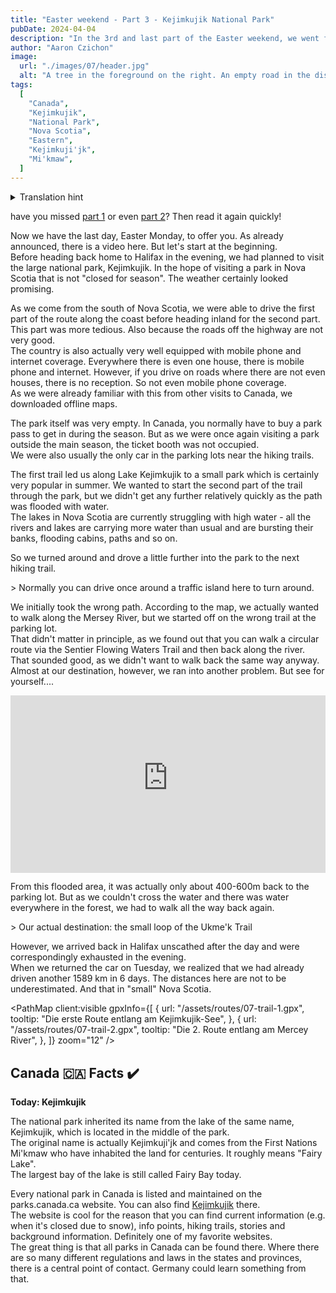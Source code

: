 ```yaml
---
title: "Easter weekend - Part 3 - Kejimkujik National Park"
pubDate: 2024-04-04
description: "In the 3rd and last part of the Easter weekend, we went for a walk in Kejimkujik National Park. The park was empty and we had the hiking trails almost to ourselves. But see for yourself."
author: "Aaron Czichon"
image:
  url: "./images/07/header.jpg"
  alt: "A tree in the foreground on the right. An empty road in the distance and a meadow in front of it."
tags:
  [
    "Canada",
    "Kejimkujik",
    "National Park",
    "Nova Scotia",
    "Eastern",
    "Kejimkuji'jk",
    "Mi'kmaw",
  ]
---
```



<details>
  <summary>Translation hint</summary>
  We implemented the English version of this blog for you in June. We will publish
  all new blog entries also in English. Every entry before Jun 24th 2024 is automatically
  translated through DeepL. So please apologize if the translation is not perfect.
  If you want to read the original German entry, please switch to the German version
  of our blog.
</details>

have you missed [part 1](https://canada.aaronczichon.de/blog/05-good-friday/) or even [part 2](https://canada.aaronczichon.de/blog/06-eastern-part-2/)? Then read it again quickly!

Now we have the last day, Easter Monday, to offer you. As already announced, there is a video here. But let's start at the beginning.    
Before heading back home to Halifax in the evening, we had planned to visit the large national park, Kejimkujik. In the hope of visiting a park in Nova Scotia that is not "closed for season". The weather certainly looked promising.

<DirectusImage assetId="0302a9fd-8566-4e97-a701-447092fd8740" />

As we come from the south of Nova Scotia, we were able to drive the first part of the route along the coast before heading inland for the second part. This part was more tedious. Also because the roads off the highway are not very good.     
The country is also actually very well equipped with mobile phone and internet coverage. Everywhere there is even one house, there is mobile phone and internet. However, if you drive on roads where there are not even houses, there is no reception. So not even mobile phone coverage.     
As we were already familiar with this from other visits to Canada, we downloaded offline maps.

The park itself was very empty. In Canada, you normally have to buy a park pass to get in during the season. But as we were once again visiting a park outside the main season, the ticket booth was not occupied.    
We were also usually the only car in the parking lots near the hiking trails.

<DirectusImage assetId="40f8769c-1bba-471f-b5a6-2e6a43a5acc1" />

The first trail led us along Lake Kejimkujik to a small park which is certainly very popular in summer. We wanted to start the second part of the trail through the park, but we didn't get any further relatively quickly as the path was flooded with water.     
The lakes in Nova Scotia are currently struggling with high water - all the rivers and lakes are carrying more water than usual and are bursting their banks, flooding cabins, paths and so on.

<DirectusImage assetId="f17e1e7a-1425-4638-9f38-e2dc0625916e" />
<DirectusImage assetId="0ad3319e-8d3d-44e3-b22e-bc41d94f65fd" />

So we turned around and drove a little further into the park to the next hiking trail.

<DirectusImage assetId="07599f64-bd9e-4c78-a79c-a4831578237b" />> Normally you can drive once around a traffic island here to turn around.

We initially took the wrong path. According to the map, we actually wanted to walk along the Mersey River, but we started off on the wrong trail at the parking lot.    
That didn't matter in principle, as we found out that you can walk a circular route via the Sentier Flowing Waters Trail and then back along the river. That sounded good, as we didn't want to walk back the same way anyway.    
Almost at our destination, however, we ran into another problem. But see for yourself....

<div style="position: relative; padding-top: 56.25%;">
  <iframe
    src="https://customer-rnx58v5rm01lsk0m.cloudflarestream.com/26fdb9da57566624e1feac7b879f4376/iframe?poster=https%3A%2F%2Fcustomer-rnx58v5rm01lsk0m.cloudflarestream.com%2F26fdb9da57566624e1feac7b879f4376%2Fthumbnails%2Fthumbnail.jpg%3Ftime%3D%26height%3D600"
    loading="lazy"
    style="border: none; position: absolute; top: 0; left: 0; height: 100%; width: 100%;"
    allow="accelerometer; gyroscope; autoplay; encrypted-media; picture-in-picture;"
    allowfullscreen="true"
  ></iframe>
</div>

From this flooded area, it was actually only about 400-600m back to the parking lot. But as we couldn't cross the water and there was water everywhere in the forest, we had to walk all the way back again.

<DirectusImage assetId="44509a0c-6ba5-4b05-b0cf-e6bba9cc4beb" />> Our actual destination: the small loop of the Ukme'k Trail

However, we arrived back in Halifax unscathed after the day and were correspondingly exhausted in the evening.    
When we returned the car on Tuesday, we realized that we had already driven another 1589 km in 6 days. The distances here are not to be underestimated. And that in "small" Nova Scotia.

<PathMap
  client:visible
  gpxInfo={[
    {
      url: "/assets/routes/07-trail-1.gpx",
      tooltip: "Die erste Route entlang am Kejimkujik-See",
    },
    {
      url: "/assets/routes/07-trail-2.gpx",
      tooltip: "Die 2. Route entlang am Mercey River",
    },
  ]}
  zoom="12"
/>

## Canada 🇨🇦 Facts ✔️

**Today: Kejimkujik**  

The national park inherited its name from the lake of the same name, Kejimkujik, which is located in the middle of the park.    
The original name is actually Kejimkuji'jk and comes from the First Nations Mi'kmaw who have inhabited the land for centuries. It roughly means "Fairy Lake".    
The largest bay of the lake is still called Fairy Bay today.    

Every national park in Canada is listed and maintained on the parks.canada.ca website. You can also find [Kejimkujik](https://parks.canada.ca/pn-np/ns/kejimkujik) there.    
The website is cool for the reason that you can find current information (e.g. when it's closed due to snow), info points, hiking trails, stories and background information. Definitely one of my favorite websites.    
The great thing is that all parks in Canada can be found there. Where there are so many different regulations and laws in the states and provinces, there is a central point of contact. Germany could learn something from that.

<DirectusImage assetId="2a5735ad-02b8-4d50-b434-add7effccf73" />
